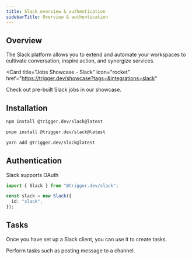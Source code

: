 ```yaml
---
title: Slack overview & authentication
sidebarTitle: Overview & authentication
---
```


## Overview

The Slack platform allows you to extend and automate your workspaces to cultivate conversation, inspire action, and synergize services.


<Card
  title="Jobs Showcase - Slack"
  icon="rocket"
  href="https://trigger.dev/showcase?tags=&integrations=slack"
>
  Check out pre-built Slack jobs in our showcase.
</Card>

## Installation

<CodeGroup>

```bash npm
npm install @trigger.dev/slack@latest
```

```bash pnpm
pnpm install @trigger.dev/slack@latest
```

```bash yarn
yarn add @trigger.dev/slack@latest
```

</CodeGroup>

## Authentication

Slack supports OAuth

```ts
import { Slack } from "@trigger.dev/slack";

const slack = new Slack({
  id: "slack",
});
```
## Tasks

Once you have set up a Slack client, you can use it to create tasks.

<CardGroup>
  <Card title="Tasks" icon="sparkles" href="/integrations/apis/slack-tasks">
    Perform tasks such as posting message to a channel.
  </Card>
</CardGroup>

